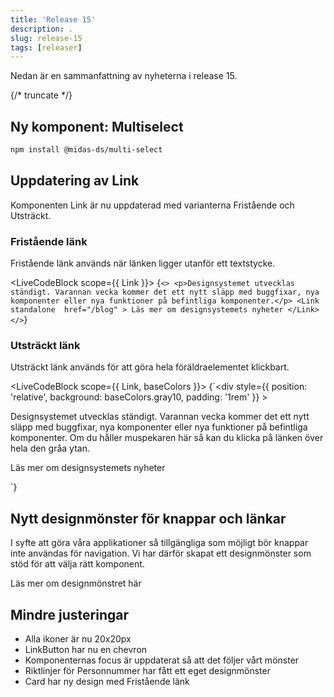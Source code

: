```yaml
---
title: 'Release 15'
description: .
slug: release-15
tags: [releaser]
---
```



Nedan är en sammanfattning av nyheterna i release 15.

{/* truncate */}

## Ny komponent: Multiselect


```bash npm2yarn
npm install @midas-ds/multi-select
```

## Uppdatering av Link

Komponenten <Link href='/components/link'>Link</Link> är nu uppdaterad med varianterna Fristående och Utsträckt. 

### Fristående länk 
Fristående länk används när länken ligger utanför ett textstycke. 

<LiveCodeBlock scope={{ Link }}>
  {`<>
    <p>Designsystemet utvecklas ständigt. Varannan vecka kommer det ett nytt släpp med buggfixar, nya komponenter eller nya funktioner på befintliga komponenter.</p>
    <Link 
        standalone 
        href="/blog"
    >
        Läs mer om designsystemets nyheter
    </Link>
</>`}
</LiveCodeBlock>


### Utsträckt länk 

Utsträckt länk används för att göra hela föräldraelementet klickbart.


<LiveCodeBlock scope={{ Link, baseColors }}>
  {`<div 
      style={{
        position: 'relative',
        background: baseColors.gray10,
        padding: '1rem'
      }}
    >
    <p>Designsystemet utvecklas ständigt. Varannan vecka kommer det ett nytt släpp med buggfixar, nya komponenter eller nya funktioner på befintliga komponenter. Om du håller muspekaren här så kan du klicka på länken över hela den gråa ytan.</p>
    <Link 
        standalone 
        stretched
        href="/blog"
    >
        Läs mer om designsystemets nyheter
    </Link>
</div>`}
</LiveCodeBlock>

## Nytt designmönster för knappar och länkar

I syfte att göra våra applikationer så tillgängliga som möjligt bör knappar inte användas för navigation. 
Vi har därför skapat ett designmönster som stöd för att välja rätt komponent. 

<Link standalone href="/design-patterns/buttons-and-links">Läs mer om designmönstret här</Link>

## Mindre justeringar

- Alla ikoner är nu 20x20px 
- <Link href="/components/link-button">LinkButton</Link> har nu en chevron
- Komponenternas focus är uppdaterat så att det följer vårt mönster 
- Riktlinjer för <Link href="/design-patterns/personnummer">Personnummer</Link> har fått ett eget designmönster
- <Link href="/components/card">Card</Link> har ny design med Fristående länk
